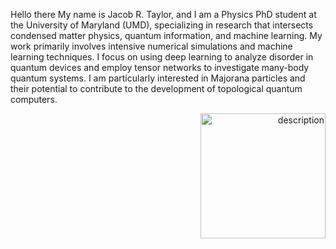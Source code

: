 Hello there
My name is Jacob R. Taylor, and I am a Physics PhD student at the University of Maryland (UMD), specializing in research that intersects condensed matter physics, quantum information, and machine learning. My work primarily involves intensive numerical simulations and machine learning techniques. I focus on using deep learning to analyze disorder in quantum devices and employ tensor networks to investigate many-body quantum systems. I am particularly interested in Majorana particles and their potential to contribute to the development of topological quantum computers.
<p align="right">
  <img src="../assets/nicecircle.jpg" alt="description" width="200"/>
</p>
